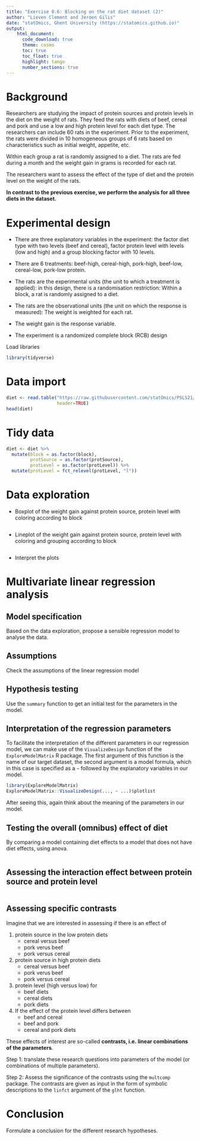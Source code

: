 ```yaml
---
title: "Exercise 8.6: Blocking on the rat diet dataset (2)"   
author: "Lieven Clement and Jeroen Gilis"
date: "statOmics, Ghent University (https://statomics.github.io)"  
output:
    html_document:
      code_download: true    
      theme: cosmo
      toc: true
      toc_float: true
      highlight: tango
      number_sections: true
---
```


# Background 

Researchers are studying the impact of protein sources and protein levels in 
the diet on the weight of rats. They feed the rats with diets of beef, cereal 
and pork and use a low and high protein level for each diet type. 
The researchers can include 60 rats in the experiment. Prior to the experiment,
the rats were divided in 10 homogeneous groups of 6 rats based on 
characteristics such as initial weight, appetite, etc.

Within each group a rat is randomly assigned to a diet. The rats are fed during 
a month and the weight gain in grams is recorded for each rat. 

The researchers want to assess the effect of the type of diet and the protein 
level on the weight of the rats. 

**In contrast to the previous exercise, we perform the analysis for all three**
**diets in the dataset.**

# Experimental design 

- There are three explanatory variables in the experiment: the factor diet type
with two levels (beef and cereal), factor protein level with levels 
(low and high) and a group blocking factor with 10 levels.

- There are 6 treatments: beef-high, cereal-high, pork-high, beef-low, 
cereal-low, pork-low protein. 

- The rats are the experimental units (the unit to which a treatment is applied): in this design, there is a randomisation restriction: Within a block, a rat is randomly assigned to a diet.

- The rats are the observational units (the unit on which the response is measured): The weight is weighted for each rat.

- The weight gain is the response variable. 

- The experiment is a randomized complete block (RCB) design

Load libraries

```r
library(tidyverse)
```

# Data import

```r
diet <- read.table("https://raw.githubusercontent.com/statOmics/PSLS21/data/dietRats.txt",
                   header=TRUE)
head(diet)
```

# Tidy data

```r
diet <- diet %>%
  mutate(block = as.factor(block),
         protSource = as.factor(protSource),
         protLevel = as.factor(protLevel)) %>%
  mutate(protLevel = fct_relevel(protLevel, "l"))
```

# Data exploration

- Boxplot of the weight gain against protein source, protein level with coloring according to block

```r
```

- Lineplot of the weight gain against protein source, protein level with coloring and grouping according to block

```r
```

- Interpret the plots

# Multivariate linear regression analysis

## Model specification

Based  on the data exploration, propose a sensible regression model to analyse
the data.

## Assumptions 

Check the assumptions of the linear regression model

## Hypothesis testing

Use the `summary` function to get an initial test for the parameters in the 
model.

## Interpretation of the regression parameters

To facilitate the interpretation of the different parameters in our regression
model, we can make use of the `VisualizeDesign` function of the 
`ExploreModelMatrix` R package. The first argument of this function is the name
of our target dataset, the second argument is a model formula, which in this
case is specified as a `~` followed by the explanatory variables in our model.

```r
library(ExploreModelMatrix)
ExploreModelMatrix::VisualizeDesign(..., ~ ...)$plotlist
```

After seeing this, again think about the meaning of the parameters in our model.

## Testing the overall (omnibus) effect of diet

By comparing a model containing diet effects to a model that does not have
diet effects, using anova.

```r
```

## Assessing the interaction effect between protein source and protein level


```r
```


## Assessing specific contrasts

Imagine that we are interested in assessing if there is an effect of
 
1. protein source in the low protein diets 
	- cereal versus beef
	- pork verus beef
	- pork versus cereal


2. protein source in high protein diets 
	- cereal versus beef
	- pork verus beef
	- pork versus cereal


3. protein level (high versus low) for
	- beef diets
	- cereal diets
	- pork diets


4. If the effect of the protein level differs between
	- beef and cereal
	- beef and pork
	- cereal and pork diets

These effects of interest are so-called 
**contrasts, i.e. linear combinations of the parameters**.

Step 1: translate these research questions into parameters of the model (or
combinations of multiple parameters).

Step 2: Assess the significance of the contrasts using the `multcomp` package. 
The contrasts are given as input in the form of symbolic
descriptions to the `linfct` argument of the `glht` function.

# Conclusion

Formulate a conclusion for the different research hypotheses.

